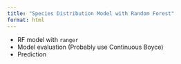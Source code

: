 ```yaml
---
title: "Species Distribution Model with Random Forest"
format: html
---
```


  - RF model with `ranger`
  - Model evaluation (Probably use Continuous Boyce)
  - Prediction